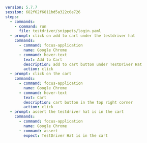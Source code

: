 ```yaml
version: 5.7.7
session: 682f62f6811bd5a322c0e726
steps:
  - commands:
    - command: run
      file: testdriver/snippets/login.yaml
  - prompt: click on add to cart under the testdriver hat
    commands:
      - command: focus-application
        name: Google Chrome
      - command: hover-text
        text: Add to Cart
        description: add to cart button under TestDriver Hat
        action: click
  - prompt: click on the cart
    commands:
      - command: focus-application
        name: Google Chrome
      - command: hover-text
        text: Cart
        description: cart button in the top right corner
        action: click
  - prompt: assert the testdriver hat is in the cart
    commands:
      - command: focus-application
        name: Google Chrome
      - command: assert
        expect: TestDriver Hat is in the cart
```
